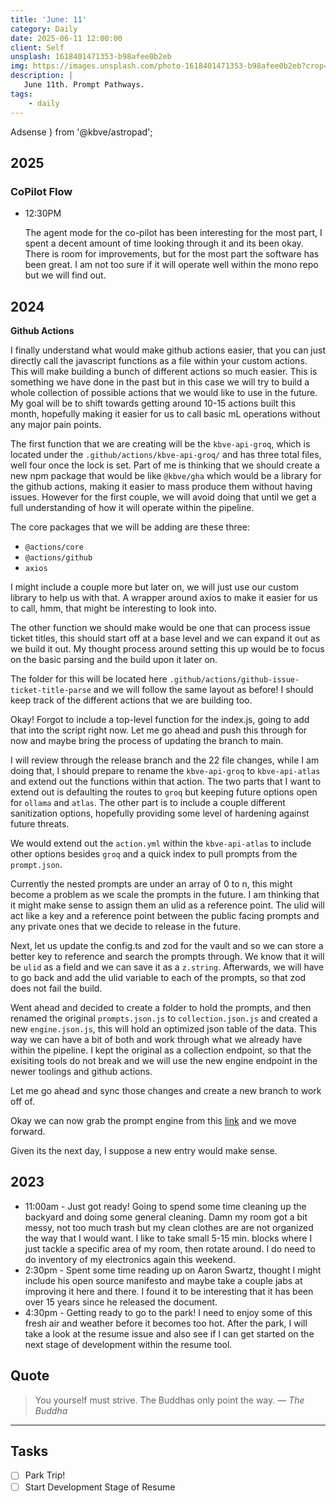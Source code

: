```yaml
---
title: 'June: 11'
category: Daily
date: 2025-06-11 12:00:00
client: Self
unsplash: 1618401471353-b98afee0b2eb
img: https://images.unsplash.com/photo-1618401471353-b98afee0b2eb?crop=entropy&cs=srgb&fm=jpg&ixid=MnwzNjM5Nzd8MHwxfHJhbmRvbXx8fHx8fHx8fDE2ODE3NDg2ODY&ixlib=rb-4.0.3&q=85
description: |
   June 11th. Prompt Pathways.
tags:
    - daily
---
```


  Adsense
} from '@kbve/astropad';

## 2025

### CoPilot Flow

-   12:30PM

    The agent mode for the co-pilot has been interesting for the most part, I spent a decent amount of time looking through it and its been okay.
    There is room for improvements, but for the most part the software has been great.
    I am not too sure if it will operate well within the mono repo but we will find out.

## 2024

**Github Actions**

I finally understand what would make github actions easier, that you can just directly call the javascript functions as a file within your custom actions.
This will make building a bunch of different actions so much easier.
This is something we have done in the past but in this case we will try to build a whole collection of possible actions that we would like to use in the future.
My goal will be to shift towards getting around 10-15 actions built this month, hopefully making it easier for us to call basic mL operations without any major pain points.

The first function that we are creating will be the `kbve-api-groq`, which is located under the `.github/actions/kbve-api-groq/` and has three total files, well four once the lock is set.
Part of me is thinking that we should create a new npm package that would be like `@kbve/gha` which would be a library for the github actions, making it easier to mass produce them without having issues.
However for the first couple, we will avoid doing that until we get a full understanding of how it will operate within the pipeline.

The core packages that we will be adding are these three:

- `@actions/core`
- `@actions/github`
- `axios`

I might include a couple more but later on, we will just use our custom library to help us with that.
A wrapper around axios to make it easier for us to call, hmm, that might be interesting to look into.

The other function we should make would be one that can process issue ticket titles, this should start off at a base level and we can expand it out as we build it out.
My thought process around setting this up would be to focus on the basic parsing and the build upon it later on.

The folder for this will be located here `.github/actions/github-issue-ticket-title-parse` and we will follow the same layout as before!
I should keep track of the different actions that we are building too.

Okay! Forgot to include a top-level function for the index.js, going to add that into the script right now.
Let me go ahead and push this through for now and maybe bring the process of updating the branch to main.

I will review through the release branch and the 22 file changes, while I am doing that, I should prepare to rename the `kbve-api-groq` to `kbve-api-atlas` and extend out the functions within that action.
The two parts that I want to extend out is defaulting the routes to `groq` but keeping future options open for `ollama` and `atlas`.
The other part is to include a couple different sanitization options, hopefully providing some level of hardening against future threats.

We would extend out the `action.yml` within the `kbve-api-atlas` to include other options besides `groq` and a quick index to pull prompts from the `prompt.json`.

Currently the nested prompts are under an array of 0 to n, this might become a problem as we scale the prompts in the future. I am thinking that it might make sense to assign them an ulid as a reference point. The ulid will act like a key and a reference point between the public facing prompts and any private ones that we decide to release in the future.

Next, let us update the config.ts and zod for the vault and so we can store a better key to reference and search the prompts through. We know that it will be `ulid` as a field and we can save it as a `z.string`. Afterwards, we will have to go back and add the ulid variable to each of the prompts, so that zod does not fail the build.

Went ahead and decided to create a folder to hold the prompts, and then renamed the original `prompts.json.js` to `collection.json.js` and created a new `engine.json.js`, this will hold an optimized json table of the data. This way we can have a bit of both and work through what we already have within the pipeline. I kept the original as a collection endpoint, so that the exisiting tools do not break and we will use the new engine endpoint in the newer toolings and github actions.

Let me go ahead and sync those changes and create a new branch to work off of.

Okay we can now grab the prompt engine from this [link](https://kbve.com/api/prompt/engine.json) and we move forward.

Given its the next day, I suppose a new entry would make sense.

<Adsense />

## 2023

- 11:00am - Just got ready! Going to spend some time cleaning up the backyard and doing some general cleaning. Damn my room got a bit messy, not too much trash but my clean clothes are are not organized the way that I would want. I like to take small 5-15 min. blocks where I just tackle a specific area of my room, then rotate around. I do need to do inventory of my electronics again this weekend.
- 2:30pm - Spent some time reading up on Aaron Swartz, thought I might include his open source manifesto and maybe take a couple jabs at improving it here and there. I found it to be interesting that it has been over 15 years since he released the document.
- 4:30pm - Getting ready to go to the park! I need to enjoy some of this fresh air and weather before it becomes too hot. After the park, I will take a look at the resume issue and also see if I can get started on the next stage of development within the resume tool.

## Quote

> You yourself must strive. The Buddhas only point the way.
> — <cite>The Buddha</cite>

---

## Tasks

- [ ] Park Trip!
- [ ] Start Development Stage of Resume
